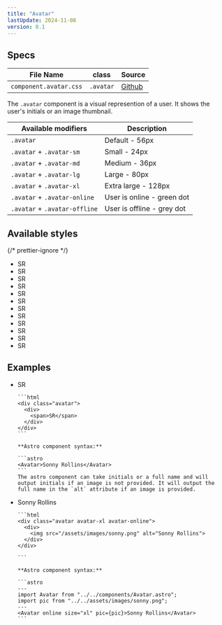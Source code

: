 ```yaml
---
title: "Avatar"
lastUpdate: 2024-11-08
version: 0.1
---
```



## Specs

<section class="prose">

| File Name              | class     | Source      |
| ---------------------- | --------- | ----------- |
| `component.avatar.css` | `.avatar` | [Github][1] |

[1]: https://github.com/minimaldesign/mCSS/blob/main/src/styles/component.avatar.css

The `.avatar` component is a visual represention of a user. It shows the user's initials or an image thumbnail.

| Available modifiers           | Description                |
| ----------------------------- | -------------------------- |
| `.avatar`                     | Default - 56px             |
| `.avatar` + `.avatar-sm`      | Small - 24px               |
| `.avatar` + `.avatar-md`      | Medium - 36px              |
| `.avatar` + `.avatar-lg`      | Large - 80px               |
| `.avatar` + `.avatar-xl`      | Extra large - 128px        |
| `.avatar` + `.avatar-online`  | User is online - green dot |
| `.avatar` + `.avatar-offline` | User is offline - grey dot |

</section>

## Available styles

{/* prettier-ignore */}
<ul class="docs_examples grid" col="2">
  <li><Avatar size="sm" pic={pic}>SR</Avatar></li>
  <li><Avatar size="sm">SR</Avatar></li>
  <li><Avatar size="md" pic={pic}>SR</Avatar></li>
  <li><Avatar size="md">SR</Avatar></li>
  <li><Avatar pic={pic}>SR</Avatar></li>
  <li><Avatar>SR</Avatar></li>
  <li><Avatar size="lg" pic={pic}>SR</Avatar></li>
  <li><Avatar size="lg">SR</Avatar></li>
  <li><Avatar size="xl" pic={pic}>SR</Avatar></li>
  <li><Avatar size="xl">SR</Avatar></li>
  <li><Avatar offline size="xl" pic={pic}>SR</Avatar></li>
  <li><Avatar online size="xl">SR</Avatar></li>
</ul>

## Examples

<ul class="docs_examples prose">
  <li>
    <Avatar>SR</Avatar>

    ```html
    <div class="avatar">
      <div>
        <span>SR</span>
      </div>
    </div>
    ```

    **Astro component syntax:**

    ```astro
    <Avatar>Sonny Rollins</Avatar>
    ```
    The astro component can take initials or a full name and will output initials if an image is not provided. It will output the full name in the `alt` attribute if an image is provided.

  </li>
  <li>
    <Avatar online size="xl" pic={pic}>Sonny Rollins</Avatar>

    ```html
    <div class="avatar avatar-xl avatar-online">
      <div>
        <img src="/assets/images/sonny.png" alt="Sonny Rollins">
      </div>
    </div>

    ```

    **Astro component syntax:**

    ```astro
    ---
    import Avatar from "../../components/Avatar.astro";
    import pic from "../../assets/images/sonny.png";
    ---
    <Avatar online size="xl" pic={pic}>Sonny Rollins</Avatar>
    ```

  </li>
</ul>
